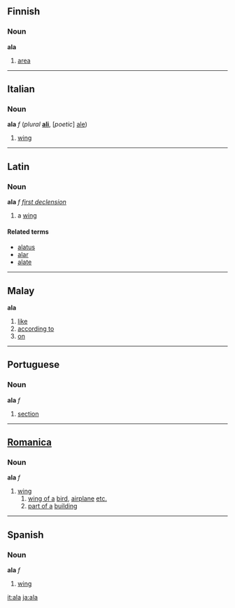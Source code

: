 ==Finnish==
===Noun===
'''ala'''

#[[area]]

----

==Italian==
===Noun===
'''ala''' ''f'' (''plural'' '''[[ali]]''', [''poetic''] [[ale]]) <!--this is the only plural; the plural is irregular-->

#[[wing]]

----

==Latin==
===Noun===
'''ala''' ''f'' ''[[Wiktionary Appendix:Latin first declension|first declension]]''

#a [[wing]]

====Related terms====
*[[alatus]]
*[[alar]]
*[[alate]]

----

==Malay==
'''ala'''

# [[like]]
# [[according to]]
# [[on]]

----

==Portuguese==
===Noun===
'''ala''' ''f''

# [[section]]

----

==[[Romanica]]==
===Noun===
'''ala''' ''f''

#[[wing]] 
## [[wing of a]] [[bird]], [[airplane]] [[etc.]] 
## [[part of a]] [[building]]

----

==Spanish==
===Noun===
'''ala''' ''f''

# [[wing]]

[[it:ala]]
[[ja:ala]]